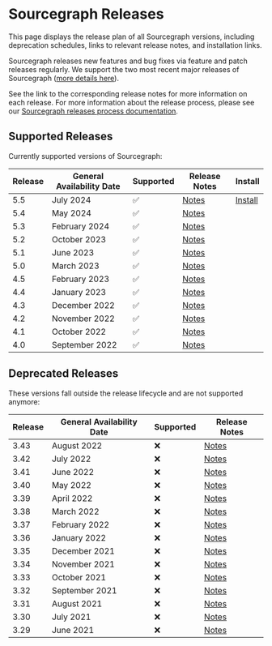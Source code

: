 # Sourcegraph Releases

<p className="subtitle">This page displays the release plan of all Sourcegraph versions, including deprecation schedules, links to relevant release notes, and installation links.</p>

Sourcegraph releases new features and bug fixes via feature and patch releases regularly. We support the two most recent major releases of Sourcegraph ([more details here](https://www.notion.so/Sourcegraph-Releases-eee2a5384b0a4555adb51b439ddde35f?pvs=21)).

See the link to the corresponding release notes for more information on each release. For more information about the release process, please see our [Sourcegraph releases process documentation](https://www.notion.so/Sourcegraph-Releases-eee2a5384b0a4555adb51b439ddde35f?pvs=21).

<LinkCards>

  <LinkCard href="https://github.com/sourcegraph/sourcegraph/releases/latest" imgSrc="https://sourcegraph.com/.assets/img/sourcegraph-mark.svg" imgAlt="Sourcegraph" title="Get the latest version of Sourcegraph" />

</LinkCards>

## Supported Releases

Currently supported versions of Sourcegraph:

| **Release** | **General Availability Date** | **Supported** | **Release Notes**                                       | **Install**                                                                   |
|-------------|-------------------------------|---------------|---------------------------------------------------------|-------------------------------------------------------------------------------|
| 5.5         | July 2024                     | ✅             | [Notes](https://sourcegraph.com/docs/CHANGELOG#552463)  | [Install](https://github.com/sourcegraph/sourcegraph/releases/tag/v5.5.2463)  |
| 5.4         | May 2024                      | ✅             | [Notes](https://sourcegraph.com/docs/CHANGELOG#547765)  |                                                                               |
| 5.3         | February 2024                 | ✅             | [Notes](https://sourcegraph.com/docs/CHANGELOG#5312303) |                                                                               |
| 5.2         | October 2023                  | ✅             | [Notes](https://sourcegraph.com/docs/CHANGELOG#527)     |                                                                               |
| 5.1         | June 2023                     | ✅             | [Notes](https://sourcegraph.com/docs/CHANGELOG#519)     |                                                                               |
| 5.0         | March 2023                    | ✅             | [Notes](https://sourcegraph.com/docs/CHANGELOG#506)     |                                                                               |
| 4.5         | February 2023                 | ✅             | [Notes](https://sourcegraph.com/docs/CHANGELOG#451)     |                                                                               |
| 4.4         | January 2023                  | ✅             | [Notes](https://sourcegraph.com/docs/CHANGELOG#442)     |                                                                               |
| 4.3         | December 2022                 | ✅             | [Notes](https://sourcegraph.com/docs/CHANGELOG#431)     |                                                                               |
| 4.2         | November 2022                 | ✅             | [Notes](https://sourcegraph.com/docs/CHANGELOG#421)     |                                                                               |
| 4.1         | October 2022                  | ✅             | [Notes](https://sourcegraph.com/docs/CHANGELOG#413)     |                                                                               |
| 4.0         | September 2022                | ✅             | [Notes](https://sourcegraph.com/docs/CHANGELOG#401)     |                                                                               |

## Deprecated Releases

These versions fall outside the release lifecycle and are not supported anymore:

| **Release** | **General Availability Date** | **Supported** | **Release Notes**                                                               |
|-------------|-------------------------------|---------------|---------------------------------------------------------------------------------|
| 3.43        | August 2022                   | ❌             | [Notes](https://github.com/sourcegraph/sourcegraph/blob/main/CHANGELOG.md#3432) |
| 3.42        | July 2022                     | ❌             | [Notes](https://github.com/sourcegraph/sourcegraph/blob/main/CHANGELOG.md#3422) |
| 3.41        | June 2022                     | ❌             | [Notes](https://github.com/sourcegraph/sourcegraph/blob/main/CHANGELOG.md#3422) |
| 3.40        | May 2022                      | ❌             | [Notes](https://github.com/sourcegraph/sourcegraph/blob/main/CHANGELOG.md#3402) |
| 3.39        | April 2022                    | ❌             | [Notes](https://github.com/sourcegraph/sourcegraph/blob/main/CHANGELOG.md#3391) |
| 3.38        | March 2022                    | ❌             | [Notes](https://github.com/sourcegraph/sourcegraph/blob/main/CHANGELOG.md#3391) |
| 3.37        | February 2022                 | ❌             | [Notes](https://github.com/sourcegraph/sourcegraph/blob/main/CHANGELOG.md#3391) |
| 3.36        | January 2022                  | ❌             | [Notes](https://github.com/sourcegraph/sourcegraph/blob/main/CHANGELOG.md#3363) |
| 3.35        | December 2021                 | ❌             | [Notes](https://github.com/sourcegraph/sourcegraph/blob/main/CHANGELOG.md#3352) |
| 3.34        | November 2021                 | ❌             | [Notes](https://github.com/sourcegraph/sourcegraph/blob/main/CHANGELOG.md#3352) |
| 3.33        | October 2021                  | ❌             | [Notes](https://github.com/sourcegraph/sourcegraph/blob/main/CHANGELOG.md#3332) |
| 3.32        | September 2021                | ❌             | [Notes](https://github.com/sourcegraph/sourcegraph/blob/main/CHANGELOG.md#3321) |
| 3.31        | August 2021                   | ❌             | [Notes](https://github.com/sourcegraph/sourcegraph/blob/main/CHANGELOG.md#3321) |
| 3.30        | July 2021                     | ❌             | [Notes](https://github.com/sourcegraph/sourcegraph/blob/main/CHANGELOG.md#3321) |
| 3.29        | June 2021                     | ❌             | [Notes](https://github.com/sourcegraph/sourcegraph/blob/main/CHANGELOG.md#3321) |

